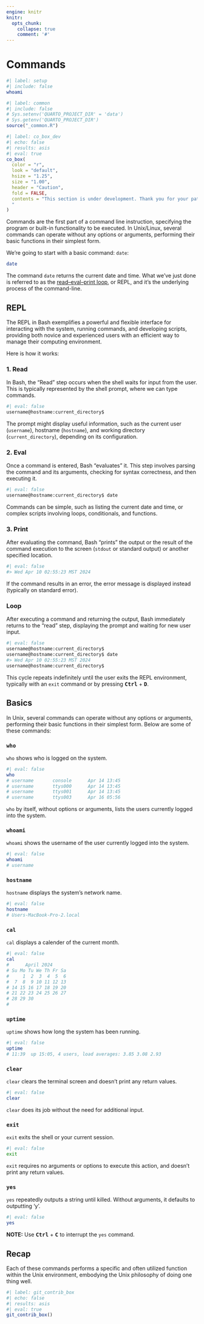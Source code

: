 ```yaml
---
engine: knitr
knitr:
  opts_chunk: 
    collapse: true
    comment: '#'
---
```


# Commands {#sec-commands}

```bash
#| label: setup
#| include: false
whoami
```


```r
#| label: common
#| include: false
# Sys.setenv('QUARTO_PROJECT_DIR' = 'data')
# Sys.getenv('QUARTO_PROJECT_DIR')
source("_common.R")
```


```r
#| label: co_box_dev
#| echo: false
#| results: asis
#| eval: true
co_box(
  color = "r",
  look = "default", 
  hsize = "1.25", 
  size = "1.00", 
  header = "Caution", 
  fold = FALSE,
  contents = "This section is under development. Thank you for your patience.
  "
)
```

Commands are the first part of a command line instruction, specifying the program or built-in functionality to be executed. In Unix/Linux, several commands can operate without any options or arguments, performing their basic functions in their simplest form.

We're going to start with a basic command: `date`:

```bash
date
```

The command `date` returns the current date and time. What we've just done is referred to as the [read–eval–print loop](https://www.computerhope.com/jargon/r/repl.htm), or REPL, and it's the underlying process of the command-line. 

## REPL

The REPL in Bash exemplifies a powerful and flexible interface for interacting with the system, running commands, and developing scripts, providing both novice and experienced users with an efficient way to manage their computing environment.

Here is how it works: 

### 1. Read

In Bash, the "Read" step occurs when the shell waits for input from the user. This is typically represented by the shell prompt, where we can type commands. 

```bash
#| eval: false
username@hostname:current_directory$
```

The prompt might display useful information, such as the current user (`username`), hostname (`hostname`), and working directory (`current_directory`), depending on its configuration.

### 2. Eval

Once a command is entered, Bash "evaluates" it. This step involves parsing the command and its arguments, checking for syntax correctness, and then executing it. 

```bash
#| eval: false
username@hostname:current_directory$ date
```

Commands can be simple, such as listing the current date and time, or complex scripts involving loops, conditionals, and functions.

### 3. Print

After evaluating the command, Bash "prints" the output or the result of the command execution to the screen (`stdout` or standard output) or another specified location. 

```bash
#| eval: false
#> Wed Apr 10 02:55:23 MST 2024
```

If the command results in an error, the error message is displayed instead (typically on standard error).

### Loop

After executing a command and returning the output, Bash immediately returns to the "read" step, displaying the prompt and waiting for new user input. 

```bash
#| eval: false
username@hostname:current_directory$
username@hostname:current_directory$ date
#> Wed Apr 10 02:55:23 MST 2024
username@hostname:current_directory$
```

This cycle repeats indefinitely until the user exits the REPL environment, typically with an `exit` command or by pressing **<kbd>Ctrl</kbd>** + **<kbd>D</kbd>**.



## Basics 

In Unix, several commands can operate without any options or arguments, performing their basic functions in their simplest form. Below are some of these commands:

### `who` 

`who` shows who is logged on the system. 

```bash
#| eval: false 
who
# username       console      Apr 14 13:45 
# username       ttys000      Apr 14 13:45 
# username       ttys001      Apr 14 13:45 
# username       ttys003      Apr 16 05:56
```

`who` by itself, without options or arguments, lists the users currently logged into the system.

### `whoami` 

`whoami` shows the username of the user currently logged into the system. 

```bash
#| eval: false 
whoami
# username
```

### `hostname` 

`hostname` displays the system's network name.

```bash
#| eval: false
hostname
# Users-MacBook-Pro-2.local
```

### `cal` 

`cal` displays a calender of the current month.

```bash
#| eval: false 
cal
#      April 2024       
# Su Mo Tu We Th Fr Sa  
#     1  2  3  4  5  6  
#  7  8  9 10 11 12 13  
# 14 15 16 17 18 19 20  
# 21 22 23 24 25 26 27  
# 28 29 30              
# 
```

### `uptime` 

`uptime` shows how long the system has been running.

```bash
#| eval: false 
uptime
# 11:39  up 15:05, 4 users, load averages: 3.85 3.08 2.93
```

### `clear` 

`clear` clears the terminal screen and doesn’t print any return values.

```bash
#| eval: false
clear
```

`clear` does its job without the need for additional input.

### `exit` 

`exit` exits the shell or your current session. 

```bash
#| eval: false
exit
```

`exit` requires no arguments or options to execute this action, and doesn't print any return values.

###  `yes` 

`yes` repeatedly outputs a string until killed. Without arguments, it defaults to outputting 'y'.

```bash
#| eval: false
yes
```

**NOTE:** Use **<kbd>Ctrl</kbd>** + **<kbd>C</kbd>** to interrupt the `yes` command.

## Recap

Each of these commands performs a specific and often utilized function within the Unix environment, embodying the Unix philosophy of doing one thing well.

```r
#| label: git_contrib_box
#| echo: false
#| results: asis
#| eval: true
git_contrib_box()
```
